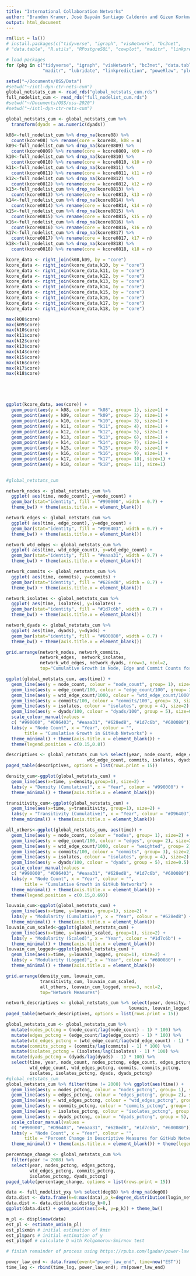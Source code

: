 ```yaml
---
title: "International Collaboration Networks"
author: "Brandon Kramer, José Bayoán Santiago Calderón and Gizem Korkmaz"
output: html_document
---
```


```r
rm(list = ls())
# install.packages(c("tidyverse", "igraph", "visNetwork", "bc3net", 
# "data.table", "R.utils", "RPostgreSQL", "cowplot", "maditr", "linkprediction", "poweRlaw"))

# load packages 
for (pkg in c("tidyverse", "igraph", "visNetwork", "bc3net", "data.table", "R.utils", "RPostgreSQL", "cowplot",
              "maditr", "lubridate", "linkprediction", "poweRlaw", "plotly","gridExtra", "rmarkdown")) {library(pkg, character.only = TRUE)}

setwd("~/Documents/OSS/Data")
#setwd("~/intl-dyn-ctr-nets-cum")
global_netstats_cum <- read_rds("global_netstats_cum.rds")
full_nodelist_cum <- read_rds("full_nodelist_cum.rds")
#setwd("~/Documents/OSS/oss-2020")
#setwd("~/intl-dyn-ctr-nets-cum")

global_netstats_cum <- global_netstats_cum %>% 
  transform(dyads = as.numeric(dyads))

```

```r
k08<-full_nodelist_cum %>% drop_na(kcore08) %>% 
  count(kcore08) %>% rename(core = kcore08, k08 = n)
k09<-full_nodelist_cum %>% drop_na(kcore0809) %>% 
  count(kcore0809) %>% rename(core = kcore0809, k09 = n)
k10<-full_nodelist_cum %>% drop_na(kcore0810) %>% 
  count(kcore0810) %>% rename(core = kcore0810, k10 = n)
k11<-full_nodelist_cum %>% drop_na(kcore0811) %>% 
  count(kcore0811) %>% rename(core = kcore0811, k11 = n)
k12<-full_nodelist_cum %>% drop_na(kcore0812) %>% 
  count(kcore0812) %>% rename(core = kcore0812, k12 = n)
k13<-full_nodelist_cum %>% drop_na(kcore0813) %>% 
  count(kcore0813) %>% rename(core = kcore0813, k13 = n)
k14<-full_nodelist_cum %>% drop_na(kcore0814) %>% 
  count(kcore0814) %>% rename(core = kcore0814, k14 = n)
k15<-full_nodelist_cum %>% drop_na(kcore0815) %>% 
  count(kcore0815) %>% rename(core = kcore0815, k15 = n)
k16<-full_nodelist_cum %>% drop_na(kcore0816) %>% 
  count(kcore0816) %>% rename(core = kcore0816, k16 = n)
k17<-full_nodelist_cum %>% drop_na(kcore0817) %>% 
  count(kcore0817) %>% rename(core = kcore0817, k17 = n)
k18<-full_nodelist_cum %>% drop_na(kcore0818) %>% 
  count(kcore0818) %>% rename(core = kcore0818, k18 = n)

kcore_data <- right_join(k08,k09, by = "core")  
kcore_data <- right_join(kcore_data,k10, by = "core")  
kcore_data <- right_join(kcore_data,k11, by = "core")
kcore_data <- right_join(kcore_data,k12, by = "core")
kcore_data <- right_join(kcore_data,k13, by = "core")
kcore_data <- right_join(kcore_data,k14, by = "core")
kcore_data <- right_join(kcore_data,k15, by = "core")
kcore_data <- right_join(kcore_data,k16, by = "core")
kcore_data <- right_join(kcore_data,k17, by = "core")
kcore_data <- right_join(kcore_data,k18, by = "core")

max(k08$core)
max(k09$core)
max(k10$core)
max(k11$core)
max(k12$core)
max(k13$core)
max(k14$core)
max(k15$core)
max(k16$core)
max(k17$core)
max(k18$core)





ggplot(kcore_data, aes(core)) + 
  geom_point(aes(y = k08, colour = "k08", group= 1), size=1) + 
  geom_point(aes(y = k09, colour = "k09", group= 2), size=1) +
  geom_point(aes(y = k10, colour = "k10", group= 3), size=1) +
  geom_point(aes(y = k11, colour = "k11", group= 4), size=1) +
  geom_point(aes(y = k12, colour = "k12", group= 5), size=1) +
  geom_point(aes(y = k13, colour = "k13", group= 6), size=1) +
  geom_point(aes(y = k14, colour = "k14", group= 7), size=1) +
  geom_point(aes(y = k15, colour = "k15", group= 8), size=1) +
  geom_point(aes(y = k16, colour = "k16", group= 9), size=1) +
  geom_point(aes(y = k17, colour = "k17", group= 10), size=1) +
  geom_point(aes(y = k18, colour = "k18", group= 11), size=1) 
  

#global_netstats_cum
```

```r
network_nodes <- global_netstats_cum %>% 
  ggplot( aes(time, node_count), y=node_count) +
  geom_bar(stat="identity", fill = "#990000", width = 0.7) + 
  theme_bw() + theme(axis.title.x = element_blank())

network_edges <- global_netstats_cum %>% 
  ggplot( aes(time, edge_count), y=edge_count) +
  geom_bar(stat="identity", fill = "#D96403", width = 0.7) + 
  theme_bw() + theme(axis.title.x = element_blank())

network_wtd_edges <- global_netstats_cum %>% 
  ggplot( aes(time, wtd_edge_count), y=wtd_edge_count) +
  geom_bar(stat="identity", fill = "#eaaa31", width = 0.7) +
  theme_bw() + theme(axis.title.x = element_blank())

network_commits <- global_netstats_cum %>% 
  ggplot( aes(time, commits), y=commits) +
  geom_bar(stat="identity", fill = "#628ed8", width = 0.7) + 
  theme_bw() + theme(axis.title.x = element_blank())

network_isolates <- global_netstats_cum %>% 
  ggplot( aes(time, isolates), y=isolates) +
  geom_bar(stat="identity", fill = "#1d7c6b", width = 0.7) + 
  theme_bw() + theme(axis.title.x = element_blank())

network_dyads <- global_netstats_cum %>% 
  ggplot( aes(time, dyads), y=dyads) +
  geom_bar(stat="identity", fill = "#600080", width = 0.7) + 
  theme_bw() + theme(axis.title.x = element_blank())

grid.arrange(network_nodes, network_commits, 
             network_edges,  network_isolates,  
             network_wtd_edges, network_dyads, nrow=3, ncol=2,
             top="Cumulative Growth in Node, Edge and Commit Counts for GitHub Networks")
```

```r

ggplot(global_netstats_cum, aes(time)) + 
  geom_line(aes(y = node_count, colour = "node_count", group= 1), size=2) + 
  geom_line(aes(y = edge_count/100, colour = "edge_count/100", group= 2), size=2) +
  geom_line(aes(y = wtd_edge_count/1000, colour = "wtd_edge_count/1000", group= 2), size=2) +
  geom_line(aes(y = commits/100, colour = "commits/100", group= 3), size=2) +   
  geom_line(aes(y = isolates, colour = "isolates", group = 4), size=2) +
  geom_line(aes(y = dyads/100, colour = "dyads/100", group = 5), size=0.5) + 
  scale_colour_manual(values = 
  c( "#990000", "#D96403", "#eaaa31", "#628ed8", "#1d7c6b", "#600080")) + 
  labs(y = "Node Count", x = "Year", colour = "",
       title = "Cumulative Growth in GitHub Networks") +
  theme_minimal() + theme(axis.title.x = element_blank()) + 
  theme(legend.position = c(0.15,0.8))

descriptives <- global_netstats_cum %>% select(year, node_count, edge_count, 
                               wtd_edge_count, commits, isolates, dyads)
paged_table(descriptives, options = list(rows.print = 15))
```

```r
density_cum<-ggplot(global_netstats_cum) + 
  geom_line(aes(x=time, y=density,group=1), size=2) + 
  labs(y = "Density (Cumulative)", x = "Year", colour = "#990000") + 
  theme_minimal() + theme(axis.title.x = element_blank())

transitivity_cum<-ggplot(global_netstats_cum) + 
  geom_line(aes(x=time, y=transitivity, group=1), size=2) + 
  labs(y = "Transitivity (Cumulative)", x = "Year", colour = "#D96403") + 
  theme_minimal() + theme(axis.title.x = element_blank())

all_others<-ggplot(global_netstats_cum, aes(time)) + 
  geom_line(aes(y = node_count, colour = "nodes", group= 1), size=2) + 
  geom_line(aes(y = edge_count/100, colour = "edges", group= 2), size=2) +
  geom_line(aes(y = wtd_edge_count/1000, colour = "weighted", group= 2), size=2) +
  geom_line(aes(y = commits/100, colour = "commits", group= 3), size=2) +   
  geom_line(aes(y = isolates, colour = "isolates", group = 4), size=2) +
  geom_line(aes(y = dyads/100, colour = "dyads", group = 5), size=0.5) + 
  scale_colour_manual(values = 
  c( "#990000", "#D96403", "#eaaa31", "#628ed8", "#1d7c6b", "#600080")) + 
  labs(y = "Node Count", x = "Year", colour = "",
       title = "Cumulative Growth in GitHub Networks") + 
  theme_minimal() + theme(axis.title.x = element_blank()) + 
  theme(legend.position = c(0.15,0.69))

louvain_cum<-ggplot(global_netstats_cum) + 
  geom_line(aes(x=time, y=louvain, group=1), size=2) + 
  labs(y = "Modularity (Cumulative)", x = "Year", colour = "#628ed8") +
  theme_minimal() + theme(axis.title.x = element_blank())
louvain_cum_scaled<-ggplot(global_netstats_cum) + 
  geom_line(aes(x=time, y=louvain_scaled, group=1), size=2) + 
  labs(y = "Modularity (Scaled)", x = "Year", colour = "#1d7c6b") +
  theme_minimal() + theme(axis.title.x = element_blank())
louvain_cum_logged<-ggplot(global_netstats_cum) + 
  geom_line(aes(x=time, y=louvain_logged, group=1), size=2) + 
  labs(y = "Modularity (Logged)", x = "Year", colour = "#600080") + 
  theme_minimal() + theme(axis.title.x = element_blank())

grid.arrange(density_cum, louvain_cum, 
             transitivity_cum, louvain_cum_scaled,  
             all_others, louvain_cum_logged, nrow=3, ncol=2,
             top="Network Measures")

network_descriptives <- global_netstats_cum %>% select(year, density, transitivity,
                                               louvain, louvain_logged, louvain_scaled)
paged_table(network_descriptives, options = list(rows.print = 15))
```

```r

global_netstats_cum <- global_netstats_cum %>% 
  mutate(nodes_pctcng = (node_count/lag(node_count) - 1) * 100) %>% 
  mutate(edges_pctcng = (edge_count/lag(edge_count) - 1) * 100) %>% 
  mutate(wtd_edges_pctcng = (wtd_edge_count/lag(wtd_edge_count) - 1) * 100) %>% 
  mutate(commits_pctcng = (commits/lag(commits) - 1) * 100) %>% 
  mutate(isolates_pctcng = (isolates/lag(isolates) - 1) * 100) %>% 
  mutate(dyads_pctcng = (dyads/lag(dyads) - 1) * 100) %>% 
  select(time, year, node_count, nodes_pctcng, edge_count, edges_pctcng, 
         wtd_edge_count, wtd_edges_pctcng, commits, commits_pctcng, 
         isolates, isolates_pctcng, dyads, dyads_pctcng)
#global_netstats_cum
global_netstats_cum %>% filter(time != 2008) %>% ggplot(aes(time)) + 
  geom_line(aes(y = nodes_pctcng, colour = "nodes_pctcng", group= 1), size=2) + 
  geom_line(aes(y = edges_pctcng, colour = "edges_pctcng", group= 2), size=2) +
  geom_line(aes(y = wtd_edges_pctcng, colour = "wtd_edges_pctcng", group= 2), size=2) +
  geom_line(aes(y = commits_pctcng, colour = "commits_pctcng", group= 3), size=2) +   
  geom_line(aes(y = isolates_pctcng, colour = "isolates_pctcng", group = 4), size=2) +
  geom_line(aes(y = dyads_pctcng, colour = "dyads_pctcng", group = 5), size=0.5) + 
  scale_colour_manual(values = 
  c( "#990000", "#D96403", "#eaaa31", "#628ed8", "#1d7c6b", "#600080")) + 
  labs(y = "Node Count", x = "Year", colour = "",
       title = "Percent Change in Descriptive Measures for GitHub Networks") + 
  theme_minimal() + theme(axis.title.x = element_blank()) + theme(legend.position = c(0.85,0.8))

percentage_change <- global_netstats_cum %>% 
  filter(year != 2008) %>% 
  select(year, nodes_pctcng, edges_pctcng, 
         wtd_edges_pctcng, commits_pctcng, 
         isolates_pctcng, dyads_pctcng)
paged_table(percentage_change, options = list(rows.print = 15))
```

```r

data <- full_nodelist_yxy %>% select(deg08) %>% drop_na(deg08)
data.dist <- data.frame(k=0:max(data),p_k=degree_distribution(login_network))
data.dist <- data.dist[data.dist$p_k>0,]
ggplot(data.dist) + geom_point(aes(x=k, y=p_k)) + theme_bw()

m_pl <- displ$new(data)
est_pl <- estimate_xmin(m_pl)
est_pl$xmin # initial estimation of kmin 
est_pl$pars # initial estimation of γ
est_pl$gof # calculate D with Kolgomorov-Smirnov test

# finish remainder of process using https://rpubs.com/lgadar/power-law

power_law_end <- data.frame(event="power_law_end", time=now("EST"))
time_log <- rbind(time_log, power_law_end); rm(power_law_end)


```




















